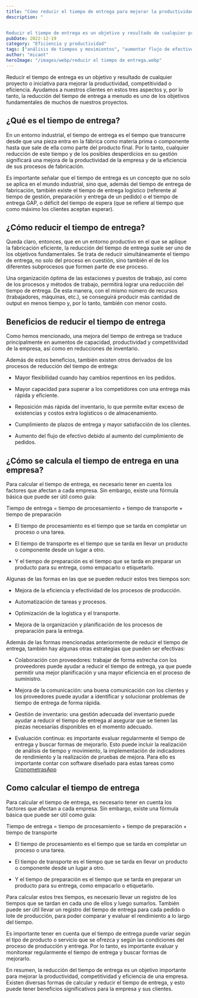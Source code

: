 ```yaml
---
title: "Cómo reducir el tiempo de entrega para mejorar la productividad, competitividad y eficiencia de su empresa"
description: "


Reducir el tiempo de entrega es un objetivo y resultado de cualquier proyecto o iniciativa para mejorar la productividad, competitividad o eficienc..."
pubDate: 2022-12-19
category: "Eficiencia y productividad"
tags: ["análisis de tiempos y movimientos", "aumentar flujo de efectivo", "aumento de capacidad", "Automatización", "automatización de procesos", "beneficios de la fabricación eficiente", "Beneficios de la reducción del tiempo de entrega", "beneficios de reducir tiempo de entrega", "calcular tiempo de entrega", "cálculo del tiempo de entrega", "Capacidad", "Colaboración con proveedores", "cómo calcular el tiempo de entrega", "cómo mejorar la productividad y eficiencia", "cómo reducir tiempo de entrega", "Competitividad", "comunicación", "CronometrasApp", "cumplimiento de pedidos", "definición tiempo de entrega", "diferencias entre tiempo de entrega de fabricación", "eficiencia", "Eliminación de desperdicios", "Estaciones de trabajo", "estrategias para reducir tiempo de entrega", "Evaluación continua", "evaluación continua de tiempos", "fabricación eficiente", "Flexibilidad", "flexibilidad ante cambios", "Flujo de efectivo", "flujo de trabajo eficiente", "Fórmula del tiempo de entrega", "fórmula tiempo de entrega", "Gestión de inventario", "importancia de la organización de estaciones y puestos de trabajo", "Indicadores de rendimiento", "Intenciones de búsqueda SEO: Reducción del tiempo de entrega", "Inventario", "Logística", "logístico y GAP", "Mejora continua", "mejora de eficiencia de producción", "mejora de organización", "mejorar competitividad", "mejorar comunicación", "mejorar eficiencia", "mejorar productividad", "mejorar productividad y eficiencia", "Métodos de trabajo", "Monitoreo del tiempo de entrega", "optimización de logística", "Optimización de procesos", "organización de puestos de trabajo", "organización óptima de estaciones y puestos de trabajo", "Planificación", "planificación de procesos", "Procesos de fabricación", "Procesos de trabajo", "procesos y métodos de trabajo", "Productividad", "pruebas de mejora", "Puestos de trabajo", "qué es el tiempo de entrega", "Reducir tiempo de entrega", "reducir tiempo de preparación", "reducir tiempo de procesamiento", "reducir tiempo de transporte", "reposición rápida de inventario", "satisfacción de clientes", "Satisfacción del cliente", "Software para el cálculo del tiempo de entrega", "software para medir tiempos", "Subprocesos", "superar competidores", "tiempo de entrega de fabricación", "tiempo de entrega GAP", "Tiempo de entrega industrial", "tiempo de entrega logístico", "Tiempo de preparación", "Tiempo de procesamiento", "Tiempo de transporte", "tiempos de ciclo"]
author: "micaot"
heroImage: "/images/webp/reducir el tiempo de entrega.webp"
---
```


Reducir el tiempo de entrega es un objetivo y resultado de cualquier proyecto o iniciativa para mejorar la productividad, competitividad o eficiencia. Ayudamos a nuestros clientes en estos tres aspectos y, por lo tanto, la reducción del tiempo de entrega a menudo es uno de los objetivos fundamentales de muchos de nuestros proyectos.

## ¿Qué es el tiempo de entrega?

En un entorno industrial, el tiempo de entrega es el tiempo que transcurre desde que una pieza entra en la fábrica como materia prima o componente hasta que sale de ella como parte del producto final. Por lo tanto, cualquier reducción de este tiempo y de los posibles desperdicios en su gestión significará una mejora de la productividad de la empresa y de la eficiencia de sus procesos de fabricación.

Es importante señalar que el tiempo de entrega es un concepto que no solo se aplica en el mundo industrial, sino que, además del tiempo de entrega de fabricación, también existe el tiempo de entrega logístico (referente al tiempo de gestión, preparación y entrega de un pedido) o el tiempo de entrega GAP, o déficit del tiempo de espera (que se refiere al tiempo que como máximo los clientes aceptan esperar).

## ¿Cómo reducir el tiempo de entrega?

Queda claro, entonces, que en un entorno productivo en el que se aplique la fabricación eficiente, la reducción del tiempo de entrega suele ser uno de los objetivos fundamentales. Se trata de reducir simultáneamente el tiempo de entrega, no solo del proceso en cuestión, sino también el de los diferentes subprocesos que formen parte de ese proceso. 

Una organización óptima de las estaciones y puestos de trabajo, así como de los procesos y métodos de trabajo, permitirá lograr una reducción del tiempo de entrega. De esta manera, con el mismo número de recursos (trabajadores, máquinas, etc.), se conseguirá producir más cantidad de output en menos tiempo y, por lo tanto, también con menor costo.

## Beneficios de reducir el tiempo de entrega

Como hemos mencionado, una mejora del tiempo de entrega se traduce principalmente en aumentos de capacidad, productividad y competitividad de la empresa, así como en reducciones de inventario. 

Además de estos beneficios, también existen otros derivados de los procesos de reducción del tiempo de entrega:

- Mayor flexibilidad cuando hay cambios repentinos en los pedidos.

- Mayor capacidad para superar a los competidores con una entrega más rápida y eficiente.

- Reposición más rápida del inventario, lo que permite evitar exceso de existencias y costos extra logísticos o de almacenamiento.

- Cumplimiento de plazos de entrega y mayor satisfacción de los clientes.

- Aumento del flujo de efectivo debido al aumento del cumplimiento de pedidos.

## ¿Cómo se calcula el tiempo de entrega en una empresa?

Para calcular el tiempo de entrega, es necesario tener en cuenta los factores que afectan a cada empresa. Sin embargo, existe una fórmula básica que puede ser útil como guía:

Tiempo de entrega = tiempo de procesamiento + tiempo de transporte + tiempo de preparación

- El tiempo de procesamiento es el tiempo que se tarda en completar un proceso o una tarea. 

- El tiempo de transporte es el tiempo que se tarda en llevar un producto o componente desde un lugar a otro. 

- Y el tiempo de preparación es el tiempo que se tarda en preparar un producto para su entrega, como empacarlo o etiquetarlo.

Algunas de las formas en las que se pueden reducir estos tres tiempos son:

- Mejora de la eficiencia y efectividad de los procesos de producción.

- Automatización de tareas y procesos.

- Optimización de la logística y el transporte.

- Mejora de la organización y planificación de los procesos de preparación para la entrega.

Además de las formas mencionadas anteriormente de reducir el tiempo de entrega, también hay algunas otras estrategias que pueden ser efectivas:

- Colaboración con proveedores: trabajar de forma estrecha con los proveedores puede ayudar a reducir el tiempo de entrega, ya que puede permitir una mejor planificación y una mayor eficiencia en el proceso de suministro.

- Mejora de la comunicación: una buena comunicación con los clientes y los proveedores puede ayudar a identificar y solucionar problemas de tiempo de entrega de forma rápida.

- Gestión de inventario: una gestión adecuada del inventario puede ayudar a reducir el tiempo de entrega al asegurar que se tienen las piezas necesarias disponibles en el momento adecuado.

- Evaluación continua: es importante evaluar regularmente el tiempo de entrega y buscar formas de mejorarlo. Esto puede incluir la realización de análisis de tiempo y movimiento, la implementación de indicadores de rendimiento y la realización de pruebas de mejora. Para ello es importante contar con software diseñado para estas tareas como [CronometrasApp](/)

## Como calcular el tiempo de entrega

Para calcular el tiempo de entrega, es necesario tener en cuenta los factores que afectan a cada empresa. Sin embargo, existe una fórmula básica que puede ser útil como guía:

Tiempo de entrega = tiempo de procesamiento + tiempo de preparación + tiempo de transporte 

- El tiempo de procesamiento es el tiempo que se tarda en completar un proceso o una tarea. 

- El tiempo de transporte es el tiempo que se tarda en llevar un producto o componente desde un lugar a otro. 

- Y el tiempo de preparación es el tiempo que se tarda en preparar un producto para su entrega, como empacarlo o etiquetarlo.

Para calcular estos tres tiempos, es necesario llevar un registro de los tiempos que se tardan en cada uno de ellos y luego sumarlos. También puede ser útil llevar un registro del tiempo de entrega para cada pedido o lote de producción, para poder comparar y evaluar el rendimiento a lo largo del tiempo.

Es importante tener en cuenta que el tiempo de entrega puede variar según el tipo de producto o servicio que se ofrezca y según las condiciones del proceso de producción y entrega. Por lo tanto, es importante evaluar y monitorear regularmente el tiempo de entrega y buscar formas de mejorarlo.

En resumen, la reducción del tiempo de entrega es un objetivo importante para mejorar la productividad, competitividad y eficiencia de una empresa. Existen diversas formas de calcular y reducir el tiempo de entrega, y esto puede tener beneficios significativos para la empresa y sus clientes.